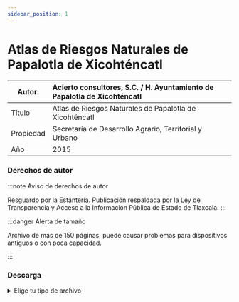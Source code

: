 ```yaml
---
sidebar_position: 1
---
```

# Atlas de Riesgos Naturales de Papalotla de Xicohténcatl

|Autor:| Acierto consultores, S.C. / H. Ayuntamiento de Papalotla de Xicohténcatl |
|--|:--|
|Título|Atlas de Riesgos Naturales de Papalotla de Xicohténcatl|
|Propiedad|Secretaría de Desarrollo Agrario, Territorial y Urbano|
|Año|2015|

### Derechos de autor


:::note Aviso de derechos de autor

Resguardo por la Estantería. Publicación respaldada por la Ley de Transparencia y Acceso a la Información Pública de
Estado de Tlaxcala.
:::

:::danger Alerta de tamaño

Archivo de más de 150 páginas, puede causar problemas para dispositivos antiguos o con poca capacidad.

:::

### Descarga
<details>
  <summary>Elige tu tipo de archivo</summary>
    <div>
        <a href="https://estanteriablobserver.blob.core.windows.net/zonas-de-riesgo/Atlas-de-Riesgos-2015.pdf"> 📥 Atlas de Riesgos Naturales de Papalotla de Xicohténcatl (PDF)</a>
        </div>
</details>
